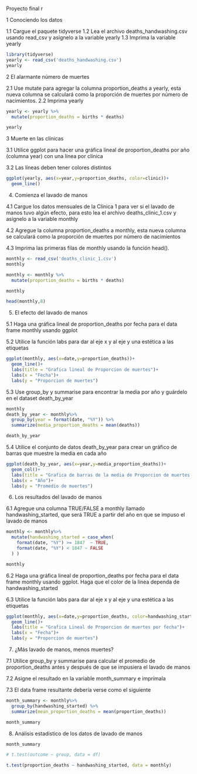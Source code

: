 Proyecto final r

1 Conociendo los datos

1.1   Cargue el paquete tidyverse
1.2   Lea el archivo deaths_handwashing.csv usando read_csv y asígnelo a la variable yearly
1.3   Imprima la variable yearly

```r
library(tidyverse)
yearly <- read_csv('deaths_handwashing.csv')
yearly

```
2   El alarmante número de muertes


2.1   Use mutate para agregar la columna proportion_deaths a yearly, esta nueva columna se
calculará como la proporción de muertes por número de nacimientos.
2.2   Imprima yearly

```r
yearly <- yearly %>%
  mutate(proportion_deaths = births * deaths)

yearly
```

3   Muerte en las clínicas

3.1     Utilice ggplot para hacer una gráfica lineal de proportion_deaths por año (columna
year) con una línea por clínica

3.2   Las líneas deben tener colores distintos

```r
ggplot(yearly, aes(x=year,y=proportion_deaths, color=clinic))+
  geom_line()

```
4.    Comienza el lavado de manos

4.1   Cargue los datos mensuales de la Clínica 1 para ver si el lavado de manos tuvo algún
efecto, para esto lea el archivo deaths_clinic_1.csv y asígnelo a la variable monthly

4.2   Agregue la columna proportion_deaths a monthly, esta nueva columna se calculará
como la proporción de muertes por número de nacimientos

4.3   Imprima las primeras filas de monthly usando la función head().


```r
monthly <- read_csv('deaths_clinic_1.csv')
monthly

monthly <- monthly %>%
  mutate(proportion_deaths = births * deaths)

monthly

head(monthly,8)

```

5.    El efecto del lavado de manos

5.1   Haga una gráfica lineal de proportion_deaths por fecha para el data frame monthly
usando ggplot

5.2   Utilice la función labs para dar al eje x y al eje y una estética a las etiquetas

```r
ggplot(monthly, aes(x=date,y=proportion_deaths))+
  geom_line()+
  labs(title = "Grafica lineal de Proporcion de muertes")+
  labs(x = "Fecha")+
  labs(y = "Proporcion de muertes")


```


5.3   Use group_by y summarise para encontrar la media por año y guárdelo en el dataset
death_by_year
```r
monthly
death_by_year <- monthly%>%
  group_by(year = format(date, "%Y")) %>%
  summarize(media_proportion_deaths = mean(deaths))

death_by_year


```


5.4   Utilice el conjunto de datos death_by_year para crear un gráfico de barras que muestre
la media en cada año

```r
ggplot(death_by_year, aes(x=year,y=media_proportion_deaths))+
  geom_col()+
  labs(title = "Grafica de barras de la media de Proporcion de muertes por año")+
  labs(x = "Año")+
  labs(y = "Promedio de muertes")


```

6.    Los resultados del lavado de manos

6.1   Agregue una columna TRUE/FALSE a monthly llamado handwashing_started, que será
TRUE a partir del año en que se impuso el lavado de manos

```r

monthly <- monthly%>%
  mutate(handwashing_started = case_when(
    format(date, "%Y") >= 1847  ~ TRUE,
    format(date, "%Y") < 1847 ~ FALSE
  ) )

monthly

```
6.2   Haga una gráfica lineal de proportion_deaths por fecha para el data frame monthly
usando ggplot. Haga que el color de la línea dependa de handwashing_started

6.3   Utilice la función labs para dar al eje x y al eje y una estética a las etiquetas

```r
ggplot(monthly, aes(x=date,y=proportion_deaths, color=handwashing_started))+
  geom_line()+
  labs(title = "Grafica Lineal de Proporcion de muertes por fecha")+
  labs(x = "Fecha")+
  labs(y = "Proporcion de muertes")


```

7.    ¿Más lavado de manos, menos muertes?

7.1   Utilice group_by y summarise para calcular el promedio de proportion_deaths antes y
después de que se impusiera el lavado de manos

7.2   Asigne el resultado en la variable month_summary e imprímala

7.3   El data frame resultante debería verse como el siguiente

```r

month_summary <- monthly%>%
  group_by(handwashing_started) %>%
  summarize(mean_proportion_deaths = mean(proportion_deaths))

month_summary
```

8.    Análisis estadístico de los datos de lavado de manos

```r
month_summary

# t.test(outcome ~ group, data = df)

t.test(proportion_deaths ~ handwashing_started, data = monthly)

```

